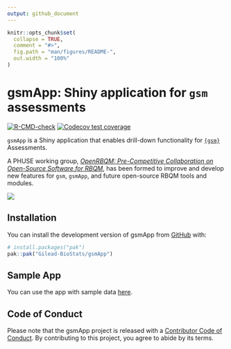 ```yaml
---
output: github_document
---
```


<!-- README.md is generated from README.Rmd. Please edit that file -->

```r
knitr::opts_chunk$set(
  collapse = TRUE,
  comment = "#>",
  fig.path = "man/figures/README-",
  out.width = "100%"
)
```

# gsmApp: Shiny application for `gsm` assessments

<!-- badges: start -->
[![R-CMD-check](https://github.com/Gilead-BioStats/gsmApp/actions/workflows/R-CMD-check.yaml/badge.svg)](https://github.com/Gilead-BioStats/gsmApp/actions/workflows/R-CMD-check.yaml)
[![Codecov test coverage](https://codecov.io/gh/Gilead-BioStats/gsmApp/graph/badge.svg)](https://app.codecov.io/gh/Gilead-BioStats/gsmApp)
<!-- badges: end -->

`gsmApp` is a Shiny application that enables drill-down functionality for [`{gsm}`](https://github.com/Gilead-BioStats/gsm) Assessments.

A PHUSE working group, [*OpenRBQM: Pre-Competitive Collaboration on Open-Source Software for RBQM*](https://advance.phuse.global/display/WEL/OpenRBQM%3A+Pre-Competitive+Collaboration+on+Open-Source+Software+for+RBQM), has been formed to improve and develop new features for `gsm`, `gsmApp`, and future open-source RBQM tools and modules.

![](https://github.com/Gilead-BioStats/gsmApp/assets/40671730/f02c12d0-f009-4b1b-9d0a-35f643f66f5b)

## Installation

You can install the development version of gsmApp from [GitHub](https://github.com/) with:

``` r
# install.packages("pak")
pak::pak("Gilead-BioStats/gsmApp")
```

## Sample App

You can use the app with sample data [here](https://mattroumaya.shinyapps.io/gsmApp/).

## Code of Conduct

Please note that the gsmApp project is released with a [Contributor Code of Conduct](https://gilead-biostats.github.io/gsmApp/CODE_OF_CONDUCT.html). By contributing to this project, you agree to abide by its terms.
